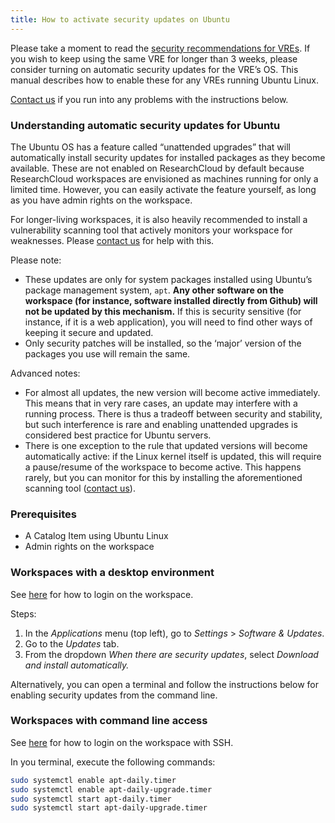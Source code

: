 ```yaml
---
title: How to activate security updates on Ubuntu
---
```


Please take a moment to read the [security recommendations for VREs](../responsible-use.qmd#vre-lifetime-and-security-updates). If you wish to keep using the same VRE for longer than 3 weeks, please consider turning on automatic security updates for the VRE's OS. This manual describes how to enable these for any VREs running Ubuntu Linux.

[Contact us](../contact.qmd) if you run into any problems with the instructions below.

### Understanding automatic security updates for Ubuntu

The Ubuntu OS has a feature called "unattended upgrades" that will automatically install security updates for installed packages as they become available. These are not enabled on ResearchCloud by default because ResearchCloud workspaces are envisioned as machines running for only a limited time. However, you can easily activate the feature yourself, as long as you have admin rights on the workspace.

For longer-living workspaces, it is also heavily recommended to install a vulnerability scanning tool that actively monitors your workspace for weaknesses. Please [contact us](../contact.qmd) for help with this.

Please note:

* These updates are only for system packages installed using Ubuntu's package management system, `apt`. **Any other software on the workspace (for instance, software installed directly from Github) will not be updated by this mechanism.** If this is security sensitive (for instance, if it is a web application), you will need to find other ways of keeping it secure and updated.
* Only security patches will be installed, so the 'major' version of the packages you use will remain the same.

Advanced notes:

* For almost all updates, the new version will become active immediately. This means that in very rare cases, an update may interfere with a running process. There is thus a tradeoff between security and stability, but such interference is rare and enabling unattended upgrades is considered best practice for Ubuntu servers.
* There is one exception to the rule that updated versions will become automatically active: if the Linux kernel itself is updated, this will require a pause/resume of the workspace to become active. This happens rarely, but you can monitor for this by installing the aforementioned scanning tool ([contact us](../contact.qmd)).

### Prerequisites

- A Catalog Item using Ubuntu Linux
- Admin rights on the workspace

### Workspaces with a desktop environment

See [here](../first-steps.qmd#browser-access-to-a-desktop-environment) for how to login on the workspace.

Steps:

1. In the *Applications* menu (top left), go to *Settings* > *Software & Updates*.
1. Go to the *Updates* tab.
1. From the dropdown *When there are security updates*, select *Download and install automatically.*

Alternatively, you can open a terminal and follow the instructions below for enabling security updates from the command line.

### Workspaces with command line access

See [here](../first-steps.qmd#ssh) for how to login on the workspace with SSH.

In you terminal, execute the following commands:

```bash
sudo systemctl enable apt-daily.timer
sudo systemctl enable apt-daily-upgrade.timer
sudo systemctl start apt-daily.timer
sudo systemctl start apt-daily-upgrade.timer
```
